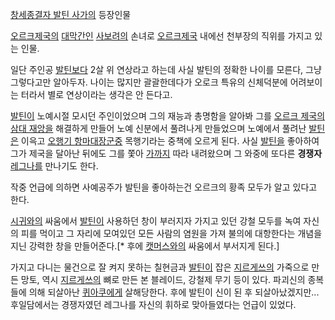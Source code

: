 [[창세종결자 발틴 사가]]의 등장인물

[[오르크]]제국의 [[대막간]]인 [[사보려]]의 손녀로 [[오르크]]제국 내에선 천부장의 직위를 가지고 있는 인물.

일단 주인공 [[발틴]]보다 2살 위 연상라고 하는데 사실 발틴의 정확한 나이를 모른다, 그냥 그렇다고만 알아두자. 나이는 많지만 괄괄한데다가 오로크 특유의 신체덕분에 어려보이는 터라서 별로 연상이라는 생각은 안 든다고.

[[발틴]]이 노예시절 모시던 주인이었으며 그의 재능과 총명함을 알아봐 그를 [[오르크 제국의 삼대 재앙]]을 해결하게 만들어 노예 신분에서 풀려나게 만들었으며 노예에서 풀려난 [[발틴]]은 이윽고 [[오행기 항마대장군]]중 목행기라는 중책에 오르게 된다. 사실 [[발틴]]을 좋아하여 그가 제국을 달아난 뒤에도 그를 쫓아 [[가]]까지 따라 내려왔으며 그 와중에 또다른 '''경쟁자''' [[레그나]]를 만나기도 한다.

작중 언급에 의하면 사예공주가 발틴을 좋아하는건 오르크의 황족 모두가 알고 있다고 한다.

[[시귀]]와의 싸움에서 [[발틴]]이 사용하던 창이 부러지자 가지고 있던 강철 모두를 녹여 자신의 피를 먹이고 그 자리에 모여있던 모든 사람의 염원을 가져 불의에 대항한다는 개념을 지닌 강력한 창을 만들어준다.[* 후에 [[캣머스]]와의 싸움에서 부서지게 된다.]

가지고 다니는 물건으로 잘 켜지 못하는 칠현금과 [[발틴]]이 잡은 [[지르게쓰]]의 가죽으로 만든 망토, 역시 [[지르게쓰]]의 뼈로 만든 본 블레이드, 강철제 무기 등이 있다. 파괴신의 종복들에 의해 되살아난 [[퀴아쿠]]에게 살해당한다. 후에 발틴이 신이 된 후 되살아났겠지만...후일담에서는 경쟁자였던 레그나를 자신의 휘하로 맞아들였다는 언급이 있었다.
